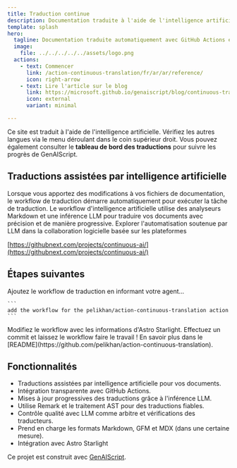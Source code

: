```yaml
---
title: Traduction continue
description: Documentation traduite à l'aide de l'intelligence artificielle générale
template: splash
hero:
  tagline: Documentation traduite automatiquement avec GitHub Actions et modèles
  image:
    file: ../../../../../assets/logo.png
  actions:
    - text: Commencer
      link: /action-continuous-translation/fr/ar/ar/reference/
      icon: right-arrow
    - text: Lire l'article sur le blog
      link: https://microsoft.github.io/genaiscript/blog/continuous-translations/
      icon: external
      variant: minimal

---
```



Ce site est traduit à l'aide de l'intelligence artificielle. Vérifiez les autres langues via le menu déroulant dans le coin supérieur droit. Vous pouvez également consulter le **tableau de bord des traductions** pour suivre les progrès de GenAIScript.

## Traductions assistées par intelligence artificielle

<CardGrid>
  <Card title="Actions GitHub" icon="github">
    Lorsque vous apportez des modifications à vos fichiers de documentation, le workflow de traduction démarre automatiquement pour exécuter la tâche de traduction.
  </Card>

  <Card title="Modèles GitHub" icon="seti:markdown">
    Le workflow d'intelligence artificielle utilise des analyseurs Markdown et une inférence LLM pour traduire vos documents avec précision et de manière progressive.
  </Card>
</CardGrid>

<Card title="Intelligence artificielle continue" icon="rocket">
  Explorer l'automatisation soutenue par LLM dans la collaboration logicielle basée sur les plateformes

  [https://githubnext.com/projects/continuous-ai/](https://githubnext.com/projects/continuous-ai/)
</Card>

## Étapes suivantes

<CardGrid stagger>
  <Card title="Ajouter le workflow" icon="pencil">
    Ajoutez le workflow de traduction en informant votre agent...

    ```
    add the workflow for the pelikhan/action-continuous-translation action
    ```
  </Card>

  <Card title="Configurer votre site" icon="setting">
    Modifiez le workflow avec les informations d'Astro Starlight.
  </Card>

  <Card title="Traduisez !" icon="add-document">
    Effectuez un commit et laissez le workflow faire le travail !
  </Card>

  <Card title="Lire la documentation" icon="open-book">
    En savoir plus dans le [README](https://github.com/pelikhan/action-continuous-translation).
  </Card>
</CardGrid>

## Fonctionnalités

* Traductions assistées par intelligence artificielle pour vos documents.
* Intégration transparente avec GitHub Actions.
* Mises à jour progressives des traductions grâce à l'inférence LLM.
* Utilise Remark et le traitement AST pour des traductions fiables.
* Contrôle qualité avec LLM comme arbitre et vérifications des traducteurs.
* Prend en charge les formats Markdown, GFM et MDX (dans une certaine mesure).
* Intégration avec Astro Starlight

Ce projet est construit avec [GenAIScript](https://microsoft.github.io/genaiscript).
